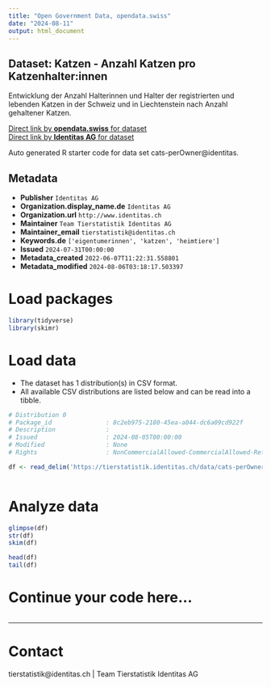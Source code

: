 ```yaml
---
title: "Open Government Data, opendata.swiss"
date: "2024-08-11"
output: html_document
---
```


## Dataset: Katzen - Anzahl Katzen pro Katzenhalter:innen

Entwicklung der Anzahl Halterinnen und Halter der registrierten und lebenden Katzen in der Schweiz und in Liechtenstein nach Anzahl gehaltener Katzen.

[Direct link by **opendata.swiss** for dataset](https://opendata.swiss/de/dataset/katzen-katzenhalter-innen-nach-anzahl-katzen)<br>
[Direct link by **Identitas AG** for dataset](https://tierstatistik.identitas.ch/)

Auto generated R starter code for data set cats-perOwner@identitas.

## Metadata

- **Publisher** `Identitas AG`
- **Organization.display_name.de** `Identitas AG`
- **Organization.url** `http://www.identitas.ch`
- **Maintainer** `Team Tierstatistik Identitas AG`
- **Maintainer_email** `tierstatistik@identitas.ch`
- **Keywords.de** `['eigentumerinnen', 'katzen', 'heimtiere']`
- **Issued** `2024-07-31T00:00:00`
- **Metadata_created** `2022-06-07T11:22:31.558801`
- **Metadata_modified** `2024-08-06T03:18:17.503397`


# Load packages

```r

library(tidyverse)
library(skimr)

```

# Load data

-   The dataset has 1 distribution(s) in CSV format.
-   All available CSV distributions are listed below and can be read into a tibble.

```r

# Distribution 0
# Package_id               : 8c2eb975-2180-45ea-a044-dc6a09cd922f
# Description              : 
# Issued                   : 2024-08-05T00:00:00
# Modified                 : None
# Rights                   : NonCommercialAllowed-CommercialAllowed-ReferenceRequired

df <- read_delim('https://tierstatistik.identitas.ch/data/cats-perOwner.csv')



```

# Analyze data

```r

glimpse(df)
str(df)
skim(df)

head(df)
tail(df)

```

# Continue your code here...

```r

```

------------------------------------------------------------------------

# Contact

tierstatistik@identitas.ch | Team Tierstatistik Identitas AG
